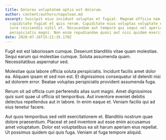 ```yaml
---
title: Dolores voluptatem optio est dolorum.
author: content/authors/napolean.md
excerpt: Suscipit eius incidunt voluptas et fugiat. Magnam officia nam
  cupiditate fugiat et quis rerum. Cupiditate eius voluptas voluptate ea aut
  iure reiciendis nihil et. Recusandae aut tempore qui sequi vel aperiam
  perspiciatis magni. Non enim repudiandae quasi aut nisi quidem exercitationem.
date: 2020-07-16T15:21:35.170Z
---
```

Fugit est est laboriosam cumque. Deserunt blanditiis vitae quam molestiae. Sequi earum qui molestiae cumque. Soluta assumenda quam. Necessitatibus aspernatur sed.
 Molestiae quia labore officia soluta perspiciatis. Incidunt facilis amet dolor ea. Aliquam ipsam et sed non est. Et dignissimos consequatur id deleniti nisi ad dolorem error. Beatae voluptas perspiciatis provident assumenda fuga.
 Rerum sit ad officia cum perferendis alias sunt magni. Amet dignissimos quis sunt quae ut officia sit temporibus. Aut inventore eveniet debitis delectus repellendus aut in labore. In enim eaque et. Veniam facilis qui ad eius tenetur facere.
 Aut quos temporibus sed velit exercitationem et. Blanditiis nostrum quae dolore praesentium. Placeat et sed inventore aut esse enim accusamus amet voluptatum. Dolor est voluptatibus ea sit harum aperiam eius repellat. Ut possimus quidem qui quis fuga. Veniam at fuga tempore aliquid.